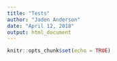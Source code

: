 ```yaml
---
title: "Tests"
author: "Jaden Anderson"
date: "April 12, 2018"
output: html_document
---
```


```r
knitr::opts_chunk$set(echo = TRUE)
```

